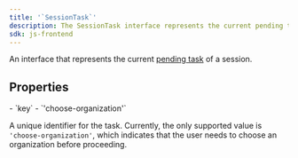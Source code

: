 ```yaml
---
title: '`SessionTask`'
description: The SessionTask interface represents the current pending task of a session.
sdk: js-frontend
---
```


An interface that represents the current [pending task](/docs/guides/configure/session-tasks) of a session.

## Properties

<Properties>
  - `key`
  - `'choose-organization'`

  A unique identifier for the task. Currently, the only supported value is `'choose-organization'`, which indicates that the user needs to choose an organization before proceeding.
</Properties>
